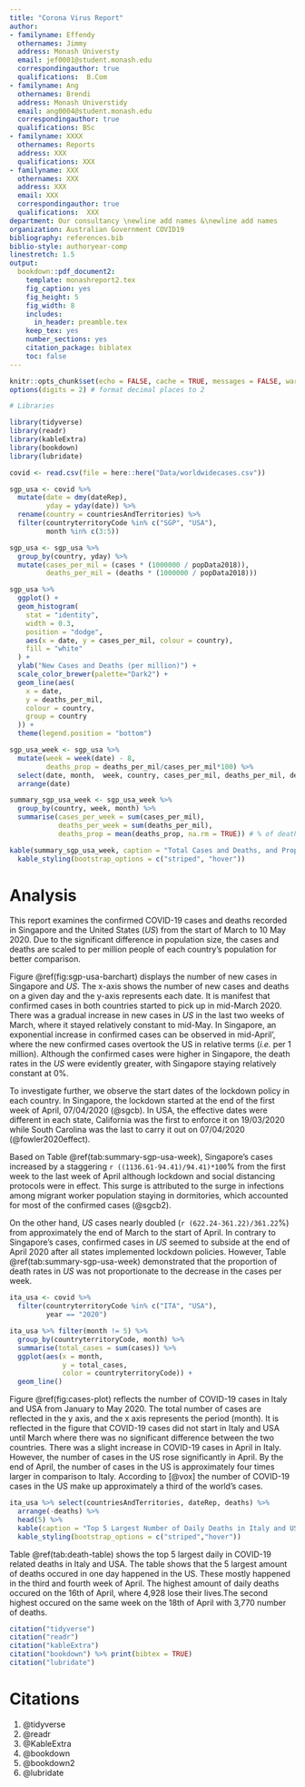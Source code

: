 ```yaml
---
title: "Corona Virus Report"
author:
- familyname: Effendy
  othernames: Jimmy
  address: Monash Universty
  email: jef0001@student.monash.edu
  correspondingauthor: true
  qualifications:  B.Com
- familyname: Ang
  othernames: Brendi
  address: Monash Universtidy
  email: ang0004@student.monash.edu
  correspondingauthor: true
  qualifications: BSc
- familyname: XXXX
  othernames: Reports
  address: XXX
  qualifications: XXX
- familyname: XXX
  othernames: XXX
  address: XXX
  email: XXX
  correspondingauthor: true
  qualifications:  XXX
department: Our consultancy \newline add names &\newline add names
organization: Australian Government COVID19
bibliography: references.bib
biblio-style: authoryear-comp
linestretch: 1.5
output:
  bookdown::pdf_document2:
    template: monashreport2.tex
    fig_caption: yes
    fig_height: 5
    fig_width: 8
    includes:
      in_header: preamble.tex
    keep_tex: yes
    number_sections: yes
    citation_package: biblatex
    toc: false
---
```




```r
knitr::opts_chunk$set(echo = FALSE, cache = TRUE, messages = FALSE, warning = FALSE)
options(digits = 2) # format decimal places to 2
```

```r
# Libraries

library(tidyverse)
library(readr)
library(kableExtra)
library(bookdown)
library(lubridate)
```



\section*{Country Singapore and United States of America}
```r
covid <- read.csv(file = here::here("Data/worldwidecases.csv")) 
```

```r
sgp_usa <- covid %>%
  mutate(date = dmy(dateRep),
         yday = yday(date)) %>%
  rename(country = countriesAndTerritories) %>%
  filter(countryterritoryCode %in% c("SGP", "USA"),
         month %in% c(3:5))
```

```r
sgp_usa <- sgp_usa %>%
  group_by(country, yday) %>%
  mutate(cases_per_mil = (cases * (1000000 / popData2018)),
         deaths_per_mil = (deaths * (1000000 / popData2018)))
```

```r
sgp_usa %>%
  ggplot() +
  geom_histogram(
    stat = "identity",
    width = 0.3,
    position = "dodge",
    aes(x = date, y = cases_per_mil, colour = country),
    fill = "white"
  ) +
  ylab("New Cases and Deaths (per million)") +
  scale_color_brewer(palette="Dark2") +
  geom_line(aes(
    x = date,
    y = deaths_per_mil,
    colour = country,
    group = country
  )) +
  theme(legend.position = "bottom")
```


```r
sgp_usa_week <- sgp_usa %>%
  mutate(week = week(date) - 8,
         deaths_prop = deaths_per_mil/cases_per_mil*100) %>%
  select(date, month,  week, country, cases_per_mil, deaths_per_mil, deaths_prop, yday) %>%
  arrange(date)
```

```r
summary_sgp_usa_week <- sgp_usa_week %>%
  group_by(country, week, month) %>%
  summarise(cases_per_week = sum(cases_per_mil),
            deaths_per_week = sum(deaths_per_mil),
            deaths_prop = mean(deaths_prop, na.rm = TRUE)) # % of deaths per week

kable(summary_sgp_usa_week, caption = "Total Cases and Deaths, and Proportion of Deaths per week") %>%
  kable_styling(bootstrap_options = c("striped", "hover"))
```

# Analysis

This report examines the confirmed COVID-19 cases and deaths recorded in Singapore and the United States (*US*) from the start of March to 10 May 2020. Due to the significant difference in population size, the cases and deaths are scaled to per million people of each country's population for better comparison.

Figure \@ref(fig:sgp-usa-barchart) displays the number of new cases in Singapore and *US*. The x-axis shows the number of new cases and deaths on a given day and the y-axis represents each date. It is manifest that confirmed cases in both countries started to pick up in mid-March 2020. There was a gradual increase in new cases in *US* in the last two weeks of March, where it stayed relatively constant to mid-May. In Singapore, an exponential increase in confirmed cases can be observed in mid-April', where the new confirmed cases overtook the US in relative terms (*i.e.* per 1 million). Although the confirmed cases were higher in Singapore, the death rates in the *US* were evidently greater, with Singapore staying relatively constant at 0%.

To investigate further, we observe the start dates of the lockdown policy in each country. In Singapore, the lockdown started at the end of the first week of April, 07/04/2020 (@sgcb). In USA, the effective dates were different in each state, California was the first to enforce it on 19/03/2020 while South Carolina was the last to carry it out on 07/04/2020 (@fowler2020effect).

Based on Table \@ref(tab:summary-sgp-usa-week), Singapore's cases increased by a staggering `r ((1136.61-94.41)/94.41)*100`% from the first week to the last week of April although lockdown and social distancing protocols were in effect. This surge is attributed to the surge in infections among migrant worker population staying in dormitories, which accounted for most of the confirmed cases (@sgcb2). 

On the other hand, *US* cases nearly doubled (`r (622.24-361.22)/361.22`%) from approximately the end of March to the start of April. In contrary to Singapore's cases, confirmed cases in *US* seemed to subside at the end of April 2020 after all states implemented lockdown policies. However, Table \@ref(tab:summary-sgp-usa-week) demonstrated that the proportion of death rates in *US* was not proportionate to the decrease in the cases per week.


\section*{Country Italy and USA}

```r
ita_usa <- covid %>% 
  filter(countryterritoryCode %in% c("ITA", "USA"),
         year == "2020")
```

```r
ita_usa %>% filter(month != 5) %>% 
  group_by(countryterritoryCode, month) %>% 
  summarise(total_cases = sum(cases)) %>% 
  ggplot(aes(x = month,
             y = total_cases,
             color = countryterritoryCode)) +
  geom_line()
```

Figure \@ref(fig:cases-plot) reflects the number of COVID-19 cases in Italy and USA from January to May 2020. The total number of cases are reflected in the y axis, and the x axis represents the period (month). It is reflected in the figure that COVID-19 cases did not start in Italy and USA until March where there was no significant difference between the two countries. There was a slight increase in COVID-19 cases in April in Italy. However, the number of cases in the US rose significantly in April. By the end of April, the number of cases in the US is approximately four times larger in comparison to Italy. According to [@vox] the number of COVID-19 cases in the US make up approximately a third of the world's cases.

\clearpage


```r
ita_usa %>% select(countriesAndTerritories, dateRep, deaths) %>% 
  arrange(-deaths) %>% 
  head(5) %>% 
  kable(caption = "Top 5 Largest Number of Daily Deaths in Italy and USA") %>% 
  kable_styling(bootstrap_options = c("striped","hover"))
```

Table \@ref(tab:death-table) shows the top 5 largest daily in COVID-19 related deaths in Italy and USA. The table shows that the 5 largest amount of deaths occured in one day happened in the US. These mostly happened in the third and fourth week of April. The highest amount of daily deaths occured on the 16th of April, where 4,928 lose their lives.The second highest occured on the same week on the 18th of April with 3,770 number of deaths.


\section*{Country XX3 and YY3}




```r
citation("tidyverse")
citation("readr")
citation("kableExtra")
citation("bookdown") %>% print(bibtex = TRUE)
citation("lubridate")
```

\clearpage 

# Citations
1. @tidyverse
2. @readr
3. @KableExtra
4. @bookdown
5. @bookdown2
6. @lubridate

\clearpage
